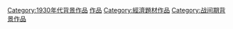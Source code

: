 [[Category:1930年代背景作品|Category:1930年代背景作品]]
[[Category:大蕭條|作品]]
[[Category:經濟題材作品|Category:經濟題材作品]]
[[Category:战间期背景作品|Category:战间期背景作品]]